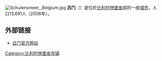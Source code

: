 {{Unreferenced|time=2018-08-16T13:21:15+00:00}}
[[File:Schulensmeer,_Belgium.jpg|thumb]]
'''吕门'''（{{lang-nl|Lumen}}）是位於[[比利时|比利时]][[林堡省_(比利时)|林堡省]]部的一座[[城市|城市]]，人口13,691人（2006年）。

==外部链接==
*[http://www.lummen.be/ 吕门官方网站]{{Wayback|url=http://www.lummen.be/ |date=20201126015703 }}

{{比利时林堡省市区}}

{{DEFAULTSORT:Lummen}}
{{Belgium-geo-stub}}

[[Category:比利时林堡省市镇|Category:比利时林堡省市镇]]